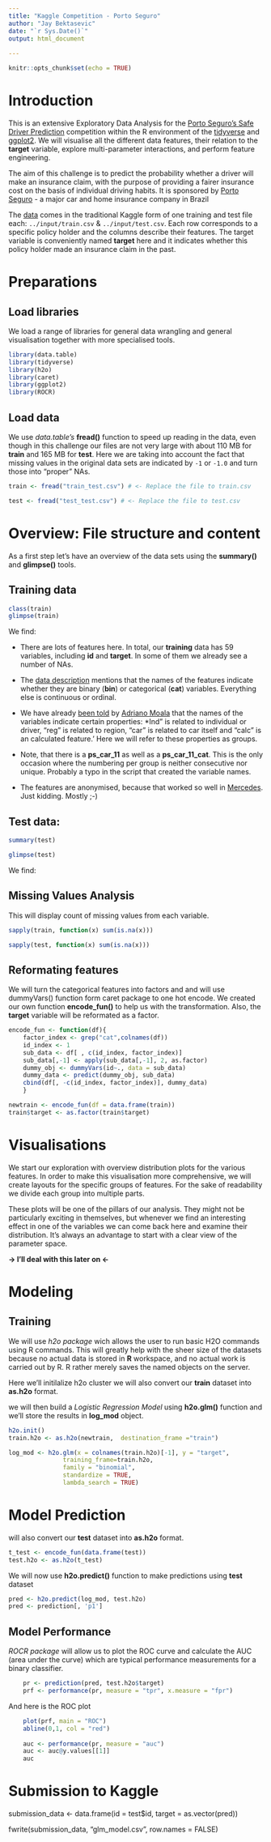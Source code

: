 ```yaml
---
title: "Kaggle Competition - Porto Seguro"
author: "Jay Bektasevic"
date: "`r Sys.Date()`"
output: html_document
        
---
```



```r
knitr::opts_chunk$set(echo = TRUE)
```

# Introduction

This is an extensive Exploratory Data Analysis for the [Porto Seguro's Safe Driver Prediction](https://www.kaggle.com/c/porto-seguro-safe-driver-prediction) competition within the R environment of the [tidyverse](http://tidyverse.org/) and [ggplot2](http://ggplot2.tidyverse.org/). We will visualise all the different data features, their relation to the **target** variable, explore multi-parameter interactions, and perform feature engineering.

The aim of this challenge is to predict the probability whether a driver will make an insurance claim, with the purpose of providing a fairer insurance cost on the basis of individual driving habits. It is sponsored by [Porto Seguro](https://www.portoseguro.com.br/) - a major car and home insurance company in Brazil

The [data](https://www.kaggle.com/c/porto-seguro-safe-driver-prediction/data) comes in the traditional Kaggle form of one training and test file each: `../input/train.csv` & `../input/test.csv`. Each row corresponds to a specific policy holder and the columns describe their features. The target variable is conveniently named **target** here and it indicates whether this policy holder made an insurance claim in the past. 


# Preparations {.tabset .tabset-fade .tabset-pills}

## Load libraries

We load a range of libraries for general data wrangling and general visualisation together with more specialised tools.

```r
library(data.table)
library(tidyverse)
library(h2o)
library(caret)
library(ggplot2)
library(ROCR)

```

## Load data

We use *data.table's* **fread()** function to speed up reading in the data, even though in this challenge our files are not very large with about 110 MB for **train** and 165 MB for **test**. Here we are taking into account the fact that missing values in the original data sets are indicated by `-1` or `-1.0` and turn those into "proper" NAs.

```r
train <- fread("train_test.csv") # <- Replace the file to train.csv

test <- fread("test_test.csv") # <- Replace the file to test.csv
```


# Overview: File structure and content {.tabset .tabset-fade .tabset-pills}

As a first step let's have an overview of the data sets using the **summary()** and **glimpse()** tools.

## Training data

```r
class(train)
glimpse(train)
```

We find:

- There are lots of features here. In total, our **training** data has 59 variables, including **id** and **target**. In some of them we already see a number of NAs.

- The [data description](https://www.kaggle.com/c/porto-seguro-safe-driver-prediction/data) mentions that the names of the features indicate whether they are binary (**bin**) or categorical (**cat**) variables. Everything else is continuous or ordinal.

- We have already [been told](https://www.kaggle.com/c/porto-seguro-safe-driver-prediction/discussion/40222) by [Adriano Moala](https://www.kaggle.com/adrianomoala) that the names of the variables indicate certain properties: *Ind" is related to individual or driver, "reg" is related to region, "car" is related to car itself and "calc" is an calculated feature.' Here we will refer to these properties as groups.

- Note, that there is a **ps\_car\_11** as well as a **ps\_car\_11\_cat**. This is the only occasion where the numbering per group is neither consecutive nor unique. Probably a typo in the script that created the variable names.

- The features are anonymised, because that worked so well in [Mercedes](https://www.kaggle.com/c/mercedes-benz-greener-manufacturing). Just kidding. Mostly ;-)


## Test data:

```r
summary(test)
```


```r
glimpse(test)
```

We find: 


## Missing Values Analysis   

This will display count of missing values from each variable.

```r
sapply(train, function(x) sum(is.na(x)))

sapply(test, function(x) sum(is.na(x)))
```

## Reformating features

We will turn the categorical features into factors and and will use dummyVars() function form caret package to one hot encode. We created our own function **encode_fun()** to help us with the transformation. Also, the **target** variable will be reformated as a factor.

```r
encode_fun <- function(df){
    factor_index <- grep("cat",colnames(df))
    id_index <- 1
    sub_data <- df[ , c(id_index, factor_index)]
    sub_data[,-1] <- apply(sub_data[,-1], 2, as.factor)
    dummy_obj <- dummyVars(id~., data = sub_data)
    dummy_data <- predict(dummy_obj, sub_data)
    cbind(df[, -c(id_index, factor_index)], dummy_data)
    }
```


```r
newtrain <- encode_fun(df = data.frame(train))
train$target <- as.factor(train$target)
```

# Visualisations 

We start our exploration with overview distribution plots for the various features. In order to make this visualisation more comprehensive, we will create layouts for the specific groups of features. For the sake of readability we divide each group into multiple parts.

These plots will be one of the pillars of our analysis. They might not be particularly exciting in themselves, but whenever we find an interesting effect in one of the variables we can come back here and examine their distribution. It's always an advantage to start with a clear view of the parameter space.


**-> I'll deal with this later on <-**

# Modeling

## Training

We will use *h2o package* wich allows the user to run basic H2O commands using R commands. This will greatly help with the sheer size of the datasets because no actual data is stored in **R** workspace, and no actual work is carried out by R. R rather merely saves the named objects on the server. 

Here we'll initilalize h2o cluster we will also convert our **train** dataset into **as.h2o** format.

we will then build a *Logistic Regression Model* using **h2o.glm()** function and we'll store the results in **log_mod** object.
```r
h2o.init()
train.h2o <- as.h2o(newtrain,  destination_frame ="train")

log_mod <- h2o.glm(x = colnames(train.h2o)[-1], y = "target", 
               training_frame=train.h2o,
               family = "binomial", 
               standardize = TRUE,
               lambda_search = TRUE)
```

# Model Prediction

will also convert our **test** dataset into **as.h2o** format.
```r
t_test <- encode_fun(data.frame(test))
test.h2o <- as.h2o(t_test)
```

We will now use **h2o.predict()** function to make predictions using **test** dataset
```r
pred <- h2o.predict(log_mod, test.h2o)
pred <- prediction[, 'p1']
```


## Model Performance

*ROCR package* will allow us to plot the ROC curve and calculate the AUC (area under the curve) 
which are typical performance measurements for a binary classifier. 

```r
    pr <- prediction(pred, test.h2o$target)
    prf <- performance(pr, measure = "tpr", x.measure = "fpr")
```


And here is the ROC plot
```r
    plot(prf, main = "ROC")
    abline(0,1, col = "red")
    
    auc <- performance(pr, measure = "auc")
    auc <- auc@y.values[[1]] 
    auc
```        


# Submission to Kaggle

submission_data <- data.frame(id = test$id, target = as.vector(pred))

fwrite(submission_data, "glm_model.csv", row.names = FALSE)

